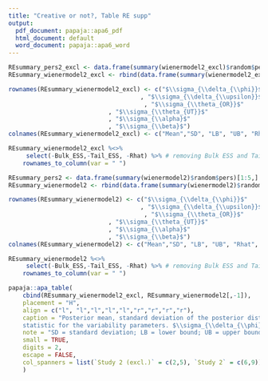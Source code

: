 ```yaml
---
title: "Creative or not?, Table RE supp"
output:
  pdf_document: papaja::apa6_pdf
  html_document: default
  word_document: papaja::apa6_word
---
```

```r
REsummary_pers2_excl <- data.frame(summary(wienermodel2_excl)$random$pers)[1:5,]
REsummary_wienermodel2_excl <- rbind(data.frame(summary(wienermodel2_excl)$random$itemid), REsummary_pers2_excl)

rownames(REsummary_wienermodel2_excl) <- c("$\\sigma_{\\delta_{\\phi}}$"
                                     , "$\\sigma_{\\delta_{\\upsilon}}$"
                                      , "$\\sigma_{\\theta_{OR}}$"
                            , "$\\sigma_{\\theta_{UT}}$"
                            , "$\\sigma_{\\alpha}$"
                            , "$\\sigma_{\\beta}$")
colnames(REsummary_wienermodel2_excl) <- c("Mean","SD", "LB", "UB", "Rhat", "Bulk_ESS", "Tail_ESS")

REsummary_wienermodel2_excl %<>%
     select(-Bulk_ESS,-Tail_ESS, -Rhat) %>% # removing Bulk ESS and Tail ESS
    rownames_to_column(var = " ")

REsummary_pers2 <- data.frame(summary(wienermodel2)$random$pers)[1:5,]
REsummary_wienermodel2 <- rbind(data.frame(summary(wienermodel2)$random$itemid), REsummary_pers2)

rownames(REsummary_wienermodel2) <- c("$\\sigma_{\\delta_{\\phi}}$"
                                     , "$\\sigma_{\\delta_{\\upsilon}}$"
                                      , "$\\sigma_{\\theta_{OR}}$"
                            , "$\\sigma_{\\theta_{UT}}$"
                            , "$\\sigma_{\\alpha}$"
                            , "$\\sigma_{\\beta}$")
colnames(REsummary_wienermodel2) <- c("Mean","SD", "LB", "UB", "Rhat", "Bulk_ESS", "Tail_ESS")

REsummary_wienermodel2 %<>%
     select(-Bulk_ESS,-Tail_ESS, -Rhat) %>% # removing Bulk ESS and Tail ESS
    rownames_to_column(var = " ")

papaja::apa_table(
    cbind(REsummary_wienermodel2_excl, REsummary_wienermodel2[,-1]),
    placement = "H",
    align = c("l", "l","l","l","l","r","r","r","r"),
    caption = "Posterior mean, standard deviation of the posterior distribution, 95\\% credible interval and $\\hat{R}$
    statistic for the variability parameters. $\\sigma_{\\delta_{\\phi}}$ denotes the variability across stimuli",
    note = "SD = standard deviation; LB = lower bound; UB = upper bound.",
    small = TRUE,
    digits = 2,
    escape = FALSE,
    col_spanners = list(`Study 2 (excl.)` = c(2,5), `Study 2` = c(6,9))
    )
```